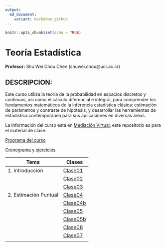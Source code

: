 ```yaml
---
output:
  md_document:
    variant: markdown_github
---
```


```r
knitr::opts_chunk$set(echo = TRUE)
```

# Teoría Estadística

**Profesor:** Shu Wei Chou Chen (shuwei.chou@ucr.ac.cr)


## DESCRIPCION:


Este curso utiliza la teoría de la probabilidad en espacios discretos y continuos, así como el cálculo diferencial e integral, para comprender los fundamentos matemáticos de la inferencia estadística clásica: estimación de parámetros y contraste de hipótesis, y desarrollar las herramientas de estadística contemporánea para sus aplicaciones en diversas áreas. 


La información del curso está en [Mediación Virtual](https://mv1.mediacionvirtual.ucr.ac.cr/course/view.php?id=34897), este repositorio es para el material de clase. 



<a href="Programa-XS3310.pdf">Programa del curso</a>


<a href="https://docs.google.com/spreadsheets/d/1MAGOqFPWk_utN8ucXHEQULb13s6497u2-gBMvLd5IVg/edit?usp=sharing">Cronograma y ejercicios</a>


| Tema                  |  Clases                               |
|-----------------------|---------------------------------------|
| 1. Introducción       |       [Clase01](XS3310-I24_01.html)   |       
|                       |       [Clase02](XS3310-I24_02.html)   |   
|                       |       [Clase03](XS3310-I24_03.html)   |       
| 2. Estimación Puntual |       [Clase04](XS3310-I24_04.html)   |  
|                       |       [Clase04b](XS3310-I24_04b.html)   |
|                       |       [Clase05](XS3310-I24_05.html)   |      
|                       |       [Clase05b](XS3310-I24_05b.html)   |     
|                       |       [Clase06](XS3310-I24_06.html)   |       
|                       |       [Clase07](XS3310-I24_07.html)   |      
|                       |                                       |  



